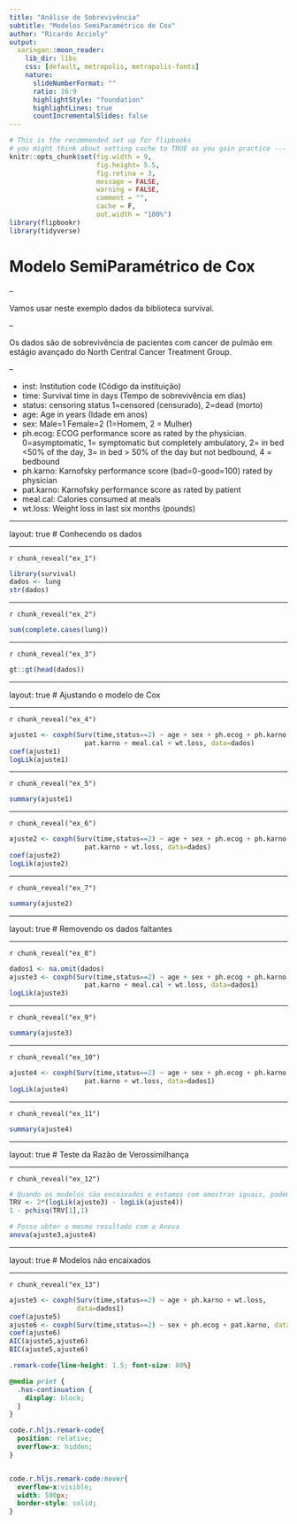 ```yaml
---
title: "Análise de Sobrevivência"
subtitle: "Modelos SemiParamétrico de Cox"
author: "Ricardo Accioly"
output:
  xaringan::moon_reader:
    lib_dir: libs
    css: [default, metropolis, metropolis-fonts]
    nature:
      slideNumberFormat: ""
      ratio: 16:9
      highlightStyle: "foundation"
      highlightLines: true
      countIncrementalSlides: false
---
```



```r
# This is the recommended set up for flipbooks
# you might think about setting cache to TRUE as you gain practice --- building flipbooks from scratch can be time consuming
knitr::opts_chunk$set(fig.width = 9, 
                      fig.height= 5.5,  
                      fig.retina = 3, 
                      message = FALSE, 
                      warning = FALSE, 
                      comment = "", 
                      cache = F, 
                      out.width = "100%")
library(flipbookr)
library(tidyverse)
```


# Modelo SemiParamétrico de Cox

--


Vamos usar neste exemplo dados da biblioteca survival. 

--

Os dados são de sobrevivência de pacientes com cancer de pulmão em estágio avançado do North Central Cancer Treatment Group.

--

- inst:	Institution code (Código da instituição)
- time:	Survival time in days (Tempo de sobrevivência em dias)
- status:	censoring status 1=censored (censurado), 2=dead (morto)
- age:	Age in years (Idade em anos)
- sex:	Male=1 Female=2 (1=Homem, 2 = Mulher)
- ph.ecog:	ECOG performance score as rated by the physician. 0=asymptomatic, 1= symptomatic but completely ambulatory, 2= in bed <50% of the day, 3= in bed > 50% of the day but not bedbound, 4 = bedbound
- ph.karno:	Karnofsky performance score (bad=0-good=100) rated by physician
- pat.karno:	Karnofsky performance score as rated by patient
- meal.cal:	Calories consumed at meals
- wt.loss:	Weight loss in last six months (pounds)

---

layout: true
# Conhecendo os dados

---

`r chunk_reveal("ex_1")`

```r
library(survival)
dados <- lung
str(dados)
```

---

`r chunk_reveal("ex_2")`

```r
sum(complete.cases(lung))
```

---


`r chunk_reveal("ex_3")`

```r
gt::gt(head(dados))
```

---

layout: true
# Ajustando o modelo de Cox 

---

`r chunk_reveal("ex_4")`

```r
ajuste1 <- coxph(Surv(time,status==2) ~ age + sex + ph.ecog + ph.karno +
                   pat.karno + meal.cal + wt.loss, data=dados)
coef(ajuste1)
logLik(ajuste1)
```

---

`r chunk_reveal("ex_5")`

```r
summary(ajuste1)
```

---

`r chunk_reveal("ex_6")`

```r
ajuste2 <- coxph(Surv(time,status==2) ~ age + sex + ph.ecog + ph.karno +
                   pat.karno + wt.loss, data=dados)
coef(ajuste2)
logLik(ajuste2)
```

---

`r chunk_reveal("ex_7")`

```r
summary(ajuste2)
```

---

layout: true
# Removendo os dados faltantes 

---

`r chunk_reveal("ex_8")`

```r
dados1 <- na.omit(dados)
ajuste3 <- coxph(Surv(time,status==2) ~ age + sex + ph.ecog + ph.karno +
                   pat.karno + meal.cal + wt.loss, data=dados1)
logLik(ajuste3)
```

---


`r chunk_reveal("ex_9")`

```r
summary(ajuste3)
```

---

`r chunk_reveal("ex_10")`

```r
ajuste4 <- coxph(Surv(time,status==2) ~ age + sex + ph.ecog + ph.karno +
                   pat.karno + wt.loss, data=dados1)
logLik(ajuste4)
```

---

`r chunk_reveal("ex_11")`

```r
summary(ajuste4)
```

---

layout: true
# Teste da Razão de Verossimilhança 

---

`r chunk_reveal("ex_12")`

```r
# Quando os modelos são encaixados e estamos com amostras iguais, podemos usar o teste da razão de verossimilhança
TRV <- 2*(logLik(ajuste3) - logLik(ajuste4))
1 - pchisq(TRV[1],1)

# Posso obter o mesmo resultado com a Anova
anova(ajuste3,ajuste4)
```

---

layout: true
# Modelos não encaixados

---

`r chunk_reveal("ex_13")`

```r
ajuste5 <- coxph(Surv(time,status==2) ~ age + ph.karno + wt.loss,
                 data=dados1)
coef(ajuste5)
ajuste6 <- coxph(Surv(time,status==2) ~ sex + ph.ecog + pat.karno, data=dados1)
coef(ajuste6)
AIC(ajuste5,ajuste6)
BIC(ajuste5,ajuste6)
```


<!-- adjust font size in this css code chunk, currently 80 -->

```css
.remark-code{line-height: 1.5; font-size: 80%}

@media print {
  .has-continuation {
    display: block;
  }
}

code.r.hljs.remark-code{
  position: relative;
  overflow-x: hidden;
}


code.r.hljs.remark-code:hover{
  overflow-x:visible;
  width: 500px;
  border-style: solid;
}
```



